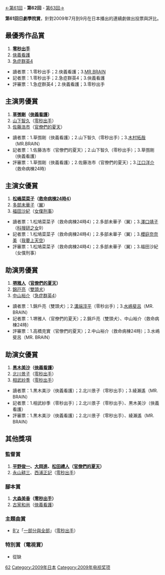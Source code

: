 {{noteTA
|G1=JP Show}}
[[第61回日劇學院賞名單|←第61回]] - '''第62回''' - [[第63回日劇學院賞名單|第63回→]]

'''第61回日劇學院賞'''，針對2009年7月到9月在日本播出的連續劇做出投票與評比。

==最優秀作品賞==
#'''[[零秒出手|零秒出手]]'''
#[[俠義看護|俠義看護]]
#[[急症群英|急症群英4]]

*讀者票：1.零秒出手；2.俠義看護；3.[[MR.BRAIN|MR.BRAIN]]
*記者票：1.零秒出手；2.急症群英4；3.俠義看護
*評審票：1.急症群英4；2.俠義看護；3.零秒出手

==主演男優賞==
#'''[[草彅剛|草彅剛]]（[[俠義看護|俠義看護]]）'''
#[[山下智久|山下智久]]（[[零秒出手|零秒出手]]）
#[[佐藤浩市|佐藤浩市]]（[[官僚們的夏天|官僚們的夏天]]）

*讀者票：1.草彅剛（俠義看護）；2.山下智久（零秒出手）；3.[[木村拓哉|木村拓哉]]（MR.BRAIN）
*記者票：1.佐藤浩市（官僚們的夏天）；2.山下智久（零秒出手）；3.草彅剛（俠義看護）
*評審票：1.草彅剛（俠義看護）；2.佐藤浩市（官僚們的夏天）；3.[[江口洋介|江口洋介]]（救命病棟24時）

==主演女優賞==
#'''[[松嶋菜菜子|松嶋菜菜子]]（[[救命病棟24時|救命病棟24時4]]）'''
#[[多部未華子|多部未華子]]（[[翼|翼]]）
#[[福田沙紀|福田沙紀]]（[[女僕刑事|女僕刑事]]）

*讀者票：1.松鳩菜菜子（救命病棟24時4）；2.多部未華子（翼）；3.[[澤口靖子|澤口靖子]]（[[科搜研之女|科搜研之女]]9）
*記者票：1.松鳩菜菜子（救命病棟24時4）；2.多部未華子（翼）；3.[[櫻庭奈奈美|櫻庭奈奈美]]（[[我要上天空|我要上天空]]）
*評審票：1.松鳩菜菜子（救命病棟24時4）；2.多部未華子（翼）；3.福田沙紀（女僕刑事）

==助演男優賞==
#'''[[堺雅人|堺雅人]]（[[官僚們的夏天|官僚們的夏天]]）'''
#[[錦戸亮|錦戸亮]]（[[雙頭犬|雙頭犬]]）
#[[中山裕介|中山裕介]]（[[急症群英|急症群英4]]）

*讀者票：1.錦戶亮（雙頭犬）；2.[[溝端淳平|溝端淳平]]（零秒出手）；3.[[水嶋斐呂|水嶋斐呂]]（MR. BRAIN）
*記者票：1.堺雅人（官僚們的夏天）；2.錦戶亮（雙頭犬）、中山裕介（救命病棟24時）
*評審票：1.高橋克實（官僚們的夏天）；2.中山裕介（救命病棟24時）；3.水嶋斐呂（MR. BRAIN）

==助演女優賞==
#'''[[黑木美沙|黑木美沙]]（[[俠義看護|俠義看護]]）'''
#[[北川景子|北川景子]]（[[零秒出手|零秒出手]]）
#[[相武紗季|相武紗季]]（[[零秒出手|零秒出手]]）

*讀者票：1.黒木美沙（俠義看護）；2.北川景子（零秒出手）；3.綾瀨遙（MR. BRAIN）
*記者票：1.相武紗季（零秒出手）；2.北川景子（零秒出手）、黒木美沙（俠義看護）
*評審票：1.黒木美沙（俠義看護）；2.北川景子（零秒出手）、綾瀨遙（MR. BRAIN）

==其他獎項==
===監督賞=== 
#'''[[平野俊一|平野俊一]]、[[大岡進|大岡進]]、[[松田禮人|松田禮人]]（[[官僚們的夏天|官僚們的夏天]]）'''
#[[永山耕三|永山耕三]]、[[西浦正記|西浦正記]]（[[零秒出手|零秒出手]]）

===腳本賞===
#'''[[大森美香|大森美香]]（[[零秒出手|零秒出手]]）'''
#[[古家和尚|古家和尚]]（[[俠義看護|俠義看護]]）

===主題曲賞===
*[[B'z|B'z]]「[[一部分與全部/DIVE|一部分與全部]]」（[[零秒出手|零秒出手]]）

===特別賞（電視賞）===
*從缺

{{日劇學院賞名單}}

[[Category:日劇學院賞|62]]
[[Category:2009年日本|Category:2009年日本]]
[[Category:2009年电视奖项|Category:2009年电视奖项]]